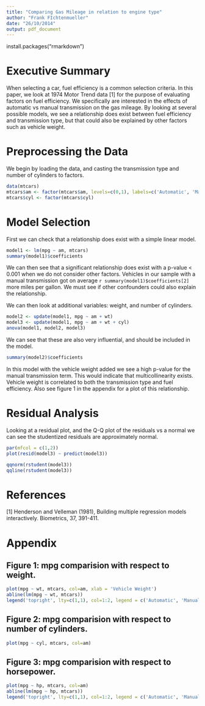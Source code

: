 ```yaml
---
title: "Comparing Gas Mileage in relation to engine type"
author: "Frank FIchtenmueller"
date: "26/10/2014"
output: pdf_document
---
```

install.packages("rmarkdown")

# Executive Summary

When selecting a car, fuel efficiency is a common selection criteria. In this paper, we look at 1974 Motor Trend data [1] for the purpose of evaluating factors on fuel efficiency. We specifically are interested in the effects of automatic vs manual transmission on the gas mileage. By looking at several possible models, we see a relationship does exist between fuel efficiency and transmission type, but that could also be explained by other factors such as vehicle weight.

# Preprocessing the Data

We begin by loading the data, and casting the transmission type and number of cylinders to factors.

```r
data(mtcars)
mtcars$am <- factor(mtcars$am, levels=c(0,1), labels=c('Automatic', 'Manual'))
mtcars$cyl <- factor(mtcars$cyl)
```

# Model Selection

First we can check that a relationship does exist with a simple linear model.

```r
model1 <- lm(mpg ~ am, mtcars)
summary(model1)$coefficients
```
We can then see that a significant relationship does exist with a p-value < 0.001 when we do not consider other factors. Vehicles in our sample with a manual transmission got on average `r summary(model1)$coefficients[2]` more miles per gallon. We must see if other confounders could also explain the relationship.

We can then look at additional variables: weight, and number of cylinders.
```r
model2 <- update(model1, mpg ~ am + wt)
model3 <- update(model1, mpg ~ am + wt + cyl)
anova(model1, model2, model3)
```

We can see that these are also very influential, and should be included in the model.

```r
summary(model2)$coefficients
```

In this model with the vehicle weight added we see a high p-value for the manual transmission term. This would indicate that multicollinearity exists. Vehicle weight is correlated to both the transmission type and fuel efficiency. Also see figure 1 in the appendix for a plot of this relationship.

# Residual Analysis

Looking at a residual plot, and the Q-Q plot of the residuals vs a normal we can see the studentized residuals are approximately normal.
```r
par(mfcol = c(1,2))
plot(resid(model3) ~ predict(model3))

qqnorm(rstudent(model3))
qqline(rstudent(model3))
```

# References

[1] Henderson and Velleman (1981), Building multiple regression models interactively. Biometrics, 37, 391-411.

# Appendix

## Figure 1: mpg comparision with respect to weight.
```r
plot(mpg ~ wt, mtcars, col=am, xlab = 'Vehicle Weight')
abline(lm(mpg ~ wt, mtcars))
legend('topright', lty=c(1,1), col=1:2, legend = c('Automatic', 'Manual'))
```

## Figure 2: mpg comparision with respect to number of cylinders.
```r
plot(mpg ~ cyl, mtcars, col=am)
```

## Figure 3: mpg comparision with respect to horsepower.
```r
plot(mpg ~ hp, mtcars, col=am)
abline(lm(mpg ~ hp, mtcars))
legend('topright', lty=c(1,1), col=1:2, legend = c('Automatic', 'Manual'))
```
